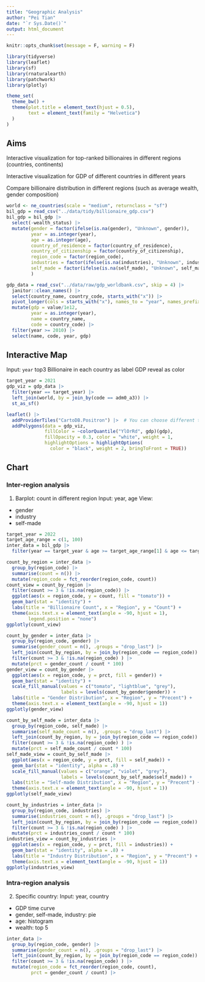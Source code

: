 ```yaml
---
title: "Geographic Analysis"
author: "Pei Tian"
date: "`r Sys.Date()`"
output: html_document
---
```


```r
knitr::opts_chunk$set(message = F, warning = F)
```

```r
library(tidyverse)
library(leaflet)
library(sf)
library(rnaturalearth)
library(patchwork)
library(plotly)

theme_set(
  theme_bw() +
  theme(plot.title = element_text(hjust = 0.5),
        text = element_text(family = "Helvetica")
  )
)

```

## Aims
Interactive visualization for top-ranked billionaires in different regions (countries, continents)

Interactive visualization for GDP of different countries in different years

Compare billionaire distribution in different regions (such as average wealth, gender composition)

```r
world <- ne_countries(scale = "medium", returnclass = "sf")
bil_gdp = read_csv("../data/tidy/billionaire_gdp.csv") 
bil_gdp = bil_gdp |>
  select(-wealth_status) |>
  mutate(gender = factor(ifelse(is.na(gender), "Unknown", gender)),
         year = as.integer(year),
         age = as.integer(age),
         country_of_residence = factor(country_of_residence),
         country_of_citizenship = factor(country_of_citizenship),
         region_code = factor(region_code),
         industries = factor(ifelse(is.na(industries), "Unknown", industries)),
         self_made = factor(ifelse(is.na(self_made), "Unknown", self_made))
         )

gdp_data = read_csv("../data/raw/gdp_worldbank.csv", skip = 4) |>
  janitor::clean_names() |>
  select(country_name, country_code, starts_with("x")) |>
  pivot_longer(cols = starts_with("x"), names_to = "year", names_prefix = "x", values_to = "value") |>
  mutate(gdp = value/1e12, 
         year = as.integer(year),
         name = country_name, 
         code = country_code) |>
  filter(year >= 2010) |>
  select(name, code, year, gdp)

```

## Interactive Map
Input: `year`
top3 Billionaire in each country as label
GDP reveal as color

```r
target_year = 2021
gdp_viz = gdp_data |>
  filter(year == target_year) |>
  left_join(world, by = join_by(code == adm0_a3)) |>
  st_as_sf()

leaflet() |>
  addProviderTiles("CartoDB.Positron") |>  # You can choose different tile providers
  addPolygons(data = gdp_viz, 
              fillColor = ~colorQuantile("YlOrRd", gdp)(gdp), 
              fillOpacity = 0.3, color = "white", weight = 1,
              highlightOptions = highlightOptions(
                color = "black", weight = 2, bringToFront = TRUE)) 
```

## Chart
### Inter-region analysis
1. Barplot: count in different region
  Input: year, age
  View: 
  - gender
  - industry
  - self-made
  
```r
target_year = 2022
target_age_range = c(1, 100)
inter_data = bil_gdp |>
  filter(year == target_year & age >= target_age_range[1] & age <= target_age_range[2])

```

```r
count_by_region = inter_data |>
  group_by(region_code) |>
  summarise(count = n()) |>
  mutate(region_code = fct_reorder(region_code, count))
count_view = count_by_region |>
  filter(count >= 3 & !is.na(region_code)) |>
  ggplot(aes(x = region_code, y = count, fill = "tomato")) +
  geom_bar(stat = "identity") +
  labs(title = "Billionaire Count", x = "Region", y = "Count") +
  theme(axis.text.x = element_text(angle = -90, hjust = 1), 
        legend.position = "none")
ggplotly(count_view)
```

```r
count_by_gender = inter_data |>
  group_by(region_code, gender) |>
  summarise(gender_count = n(), .groups = "drop_last") |>
  left_join(count_by_region, by = join_by(region_code == region_code)) |>
  filter(count >= 3 & !is.na(region_code) ) |>
  mutate(prct = gender_count / count * 100)
gender_view = count_by_gender |>
  ggplot(aes(x = region_code, y = prct, fill = gender)) +
  geom_bar(stat = "identity") +
  scale_fill_manual(values = c("tomato", "lightblue", "grey"), 
                    labels = levels(count_by_gender$gender)) +
  labs(title = "Gender Distribution", x = "Region", y = "Precent") +
  theme(axis.text.x = element_text(angle = -90, hjust = 1))
ggplotly(gender_view)
```
```r
count_by_self_made = inter_data |>
  group_by(region_code, self_made) |>
  summarise(self_made_count = n(), .groups = "drop_last") |>
  left_join(count_by_region, by = join_by(region_code == region_code)) |>
  filter(count >= 3 & !is.na(region_code) ) |>
  mutate(prct = self_made_count / count * 100)
self_made_view = count_by_self_made |>
  ggplot(aes(x = region_code, y = prct, fill = self_made)) +
  geom_bar(stat = "identity", alpha = .8) +
  scale_fill_manual(values = c("orange", "violet", "grey"), 
                    labels = levels(count_by_self_made$self_made)) +
  labs(title = "Self-made Distribution", x = "Region", y = "Precent") +
  theme(axis.text.x = element_text(angle = -90, hjust = 1))
ggplotly(self_made_view)
```
```r
count_by_industries = inter_data |>
  group_by(region_code, industries) |>
  summarise(industries_count = n(), .groups = "drop_last") |>
  left_join(count_by_region, by = join_by(region_code == region_code)) |>
  filter(count >= 3 & !is.na(region_code) ) |>
  mutate(prct = industries_count / count * 100)
industries_view = count_by_industries |>
  ggplot(aes(x = region_code, y = prct, fill = industries)) +
  geom_bar(stat = "identity", alpha = .8) +
  labs(title = "Industry Distribution", x = "Region", y = "Precent") +
  theme(axis.text.x = element_text(angle = -90, hjust = 1)) 
ggplotly(industries_view)
```



### Intra-region analysis

2. Specific country: 
  Input: year, country
  - GDP time curve
  - gender, self-made, industry: pie
  - age: histogram
  - wealth: top 5

```r
inter_data |>
  group_by(region_code, gender) |>
  summarise(gender_count = n(), .groups = "drop_last") |>
  left_join(count_by_region, by = join_by(region_code == region_code)) |>
  filter(count >= 3 & !is.na(region_code) ) |>
  mutate(region_code = fct_reorder(region_code, count),
         prct = gender_count / count) |>
```






